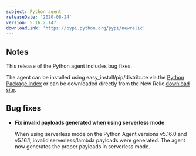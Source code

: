 ```yaml
---
subject: Python agent
releaseDate: '2020-08-24'
version: 5.16.2.147
downloadLink: 'https://pypi.python.org/pypi/newrelic'
---
```


## Notes

This release of the Python agent includes bug fixes.

The agent can be installed using easy_install/pip/distribute via the [Python Package Index](https://pypi.python.org/pypi/newrelic) or can be downloaded directly from the New Relic [download site](http://download.newrelic.com/python_agent/release).

## Bug fixes

* **Fix invalid payloads generated when using serverless mode**

  When using serverless mode on the Python Agent versions v5.16.0 and v5.16.1, invalid serverless/lambda payloads were generated. The agent now generates the proper payloads in serverless mode.
